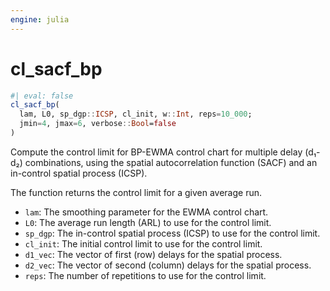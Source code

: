```yaml
---
engine: julia
---
```


# cl_sacf_bp {#sec-doc}
    

::: {.callout-note appearance="simple" title="docblock" collapse=false}    


```julia
#| eval: false
cl_sacf_bp(
  lam, L0, sp_dgp::ICSP, cl_init, w::Int, reps=10_000; 
  jmin=4, jmax=6, verbose::Bool=false
)

```

Compute the control limit for BP-EWMA control chart for multiple delay (d₁-d₂) combinations,  using the spatial autocorrelation function (SACF) and an in-control spatial process (ICSP). 
 
The function returns the control limit for a given average run.
 
  * `lam`: The smoothing parameter for the EWMA control chart.
  * `L0`: The average run length (ARL) to use for the control limit.
  * `sp_dgp`: The in-control spatial process (ICSP) to use for the control limit.
  * `cl_init`: The initial control limit to use for the control limit.
  * `d1_vec`: The vector of first (row) delays for the spatial process.
  * `d2_vec`: The vector of second (column) delays for the spatial process.
  * `reps`: The number of repetitions to use for the control limit.


:::
    

